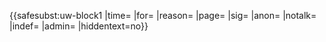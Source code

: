 {{<includeonly>safesubst:</includeonly>uw-block1
|time={{{time|}}}
|for={{{for|}}}
|reason={{{reason|频繁进行[[WP:扰乱性编辑|扰乱性编辑]]}}}
|page={{{page|}}}
|sig={{{sig|}}}
|anon={{{anon|}}}
|notalk={{{notalk|}}}
|indef={{{indef|}}}
|admin={{{admin|}}}
|hiddentext=no}}<!-- Template:uw-vblock --><noinclude>
{{Block notice}}
</noinclude>